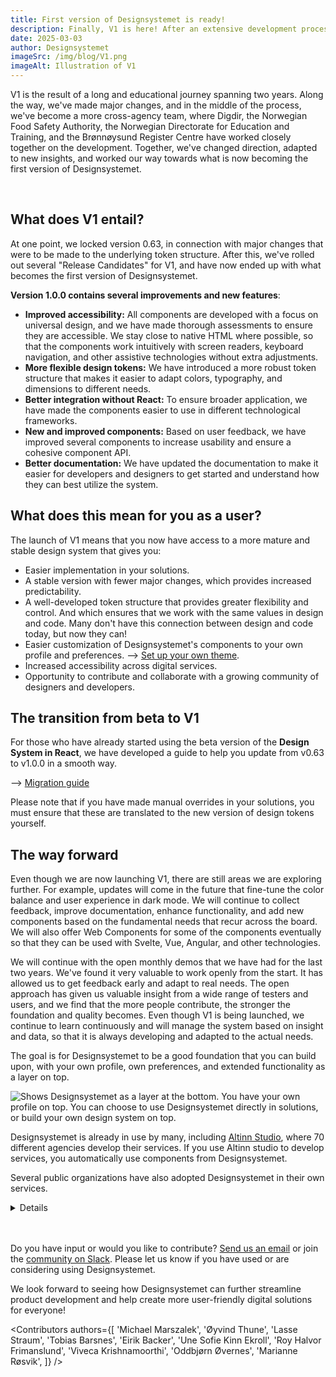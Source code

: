 ```yaml
---
title: First version of Designsystemet is ready!
description: Finally, V1 is here! After an extensive development process and close collaboration with several public entities, we are now launching the first stable version of Designsystemet!
date: 2025-03-03
author: Designsystemet
imageSrc: /img/blog/V1.png
imageAlt: Illustration of V1
---
```


V1 is the result of a long and educational journey spanning two years. Along the way, we've made major changes, and in the middle of the process, we've become a more cross-agency team, where Digdir, the Norwegian Food Safety Authority, the Norwegian Directorate for Education and Training, and the Brønnøysund Register Centre have worked closely together on the development. Together, we've changed direction, adapted to new insights, and worked our way towards what is now becoming the first version of Designsystemet.

<br/>

<VideoCard
  videoUrl="https://vimeo.com/1087964826?share=copy#t=0"
  title="Recording from the launch on March 20"
  description="900 participants from 270 different organizations signed up for the launch to learn how Designsystemet can be used, both directly in solutions and as a foundation for other design systems."
  imageUrl="/img/blog/lansering-opptak.png"
/>


## What does V1 entail?

At one point, we locked version 0.63, in connection with major changes that were to be made to the underlying token structure. After this, we've rolled out several "Release Candidates" for V1, and have now ended up with what becomes the first version of Designsystemet.

**Version 1.0.0 contains several improvements and new features**:

- **Improved accessibility:** All components are developed with a focus on universal design, and we have made thorough assessments to ensure they are accessible. We stay close to native HTML where possible, so that the components work intuitively with screen readers, keyboard navigation, and other assistive technologies without extra adjustments.
- **More flexible design tokens:** We have introduced a more robust token structure that makes it easier to adapt colors, typography, and dimensions to different needs.
- **Better integration without React:** To ensure broader application, we have made the components easier to use in different technological frameworks.
- **New and improved components:** Based on user feedback, we have improved several components to increase usability and ensure a cohesive component API.
- **Better documentation:** We have updated the documentation to make it easier for developers and designers to get started and understand how they can best utilize the system.

## What does this mean for you as a user?

The launch of V1 means that you now have access to a more mature and stable design system that gives you:

- Easier implementation in your solutions.
- A stable version with fewer major changes, which provides increased predictability.
- A well-developed token structure that provides greater flexibility and control. And which ensures that we work with the same values in design and code. Many don't have this connection between design and code today, but now they can!
- Easier customization of Designsystemet's components to your own profile and preferences. --> [Set up your own theme](/en/fundamentals/for-designers/custom-theme).
- Increased accessibility across digital services.
- Opportunity to contribute and collaborate with a growing community of designers and developers.

## The transition from beta to V1
For those who have already started using the beta version of the **Design System in React**, we have developed a guide to help you update from v0.63 to v1.0.0 in a smooth way.

--> [Migration guide](https://github.com/digdir/designsystemet/blob/main/packages/react/MIGRATION.md)

Please note that if you have made manual overrides in your solutions, you must ensure that these are translated to the new version of design tokens yourself.

## The way forward
Even though we are now launching V1, there are still areas we are exploring further. For example, updates will come in the future that fine-tune the color balance and user experience in dark mode. We will continue to collect feedback, improve documentation, enhance functionality, and add new components based on the fundamental needs that recur across the board. We will also offer Web Components for some of the components eventually so that they can be used with Svelte, Vue, Angular, and other technologies.

We will continue with the open monthly demos that we have had for the last two years. We've found it very valuable to work openly from the start. It has allowed us to get feedback early and adapt to real needs. The open approach has given us valuable insight from a wide range of testers and users, and we find that the more people contribute, the stronger the foundation and quality becomes. Even though V1 is being launched, we continue to learn continuously and will manage the system based on insight and data, so that it is always developing and adapted to the actual needs.

The goal is for Designsystemet to be a good foundation that you can build upon, with your own profile, own preferences, and extended functionality as a layer on top.

<Image
  src='/img/lagvis-bruk.png'
  alt='Shows Designsystemet as a layer at the bottom. You have your own profile on top. You can choose to use Designsystemet directly in solutions, or build your own design system on top.'
  boxShadow={false}
  caption='Some choose to build their own design system on top of Designsystemet, while others use it directly in solutions.'
/>


Designsystemet is already in use by many, including [Altinn Studio](https://altinn.studio/), where 70 different agencies develop their services. If you use Altinn studio to develop services, you automatically use components from Designsystemet.

Several public organizations have also adopted Designsystemet in their own services.

<Card data-color='neutral'>
  <Details>
    <DetailsSummary>Examples of use</DetailsSummary>
    <DetailsContent>
    - [The Norwegian Food Safety Authority](https://www.mattilsynet.no/) builds its design system on top of Designsystemet.
- [The Norwegian Directorate for Education and Training](https://www.udir.no/) builds its design system on top of Designsystemet.
- [The Brønnøysund Register Centre](https://www.brreg.no/) has adopted Designsystemet on [Business Information](https://virksomhet.brreg.no/no/oppslag/enheter) and [Support Register](https://stotte.brreg.no/no/oppslag/stoettetildeling), among others.
- [Data.norge.no](https://data.norge.no) uses tokens, components, and patterns from Designsystemet.
- [The Norwegian Customs](https://www.toll.no/) has adopted Designsystemet on their websites.
- [KS Digital](https://ksdigital.no/) has adopted Designsystemet on [ledsagerbevis.no](https://ledsagerbevis.no/), among others.
- [The Norwegian Labour Inspection Authority](https://www.arbeidstilsynet.no/) has adopted Designsystemet on their websites.
- [Help page for shared solutions](https://eid.difi.no/no) uses tokens and components from Designsystemet.
- [Digdir.no](https://www.digdir.no/), [UU-tilsynet](https://www.uutilsynet.no/), [UU-status](https://uustatus.no/), [the collaboration portal](https://samarbeid.digdir.no/) use tokens from Designsystemet.

<br/>
    </DetailsContent>
  </Details>
</Card>

<br/>
<br/>

Do you have input or would you like to contribute? [Send us an email](mailto:designsystem@digdir.no) or join the [community on Slack](http://designsystemet.no/slack). Please let us know if you have used or are considering using Designsystemet.

We look forward to seeing how Designsystemet can further streamline product development and help create more user-friendly digital solutions for everyone!




<Contributors
  authors={[
    'Michael Marszalek',
    'Øyvind Thune',
    'Lasse Straum',
    'Tobias Barsnes',
    'Eirik Backer',
    'Une Sofie Kinn Ekroll',
    'Roy Halvor Frimanslund',
    'Viveca Krishnamoorthi',
    'Oddbjørn Øvernes',
    'Marianne Røsvik',
  ]}
/>
